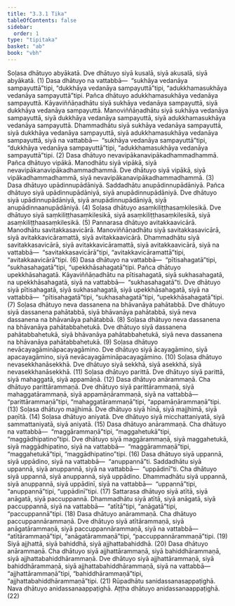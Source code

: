 ```yaml
---
title: "3.3.1 Tika"
tableOfContents: false
sidebar:
  order: 1
type: "tipitaka"
basket: "ab"
book: "vbh"
---
```



<DynamicBreadcrumb />

<Division number="187" book="vbh" bookNo="30" page="93">

<Paragraph number="671" book="vbh">
Soḷasa dhātuyo abyākatā. Dve dhātuyo siyā kusalā, siyā akusalā, siyā abyākatā. (1)
</Paragraph>

<Paragraph number="672" book="vbh">
Dasa dhātuyo na vattabbā—  “sukhāya vedanāya sampayuttā”tipi, “dukkhāya vedanāya sampayuttā”tipi, “adukkhamasukhāya vedanāya sampayuttā”tipi. Pañca dhātuyo adukkhamasukhāya vedanāya sampayuttā. Kāyaviññāṇadhātu siyā sukhāya vedanāya sampayuttā, siyā dukkhāya vedanāya sampayuttā. Manoviññāṇadhātu siyā sukhāya vedanāya sampayuttā, siyā dukkhāya vedanāya sampayuttā, siyā adukkhamasukhāya vedanāya sampayuttā. Dhammadhātu siyā sukhāya vedanāya sampayuttā, siyā dukkhāya vedanāya sampayuttā, siyā adukkhamasukhāya vedanāya sampayuttā, siyā na vattabbā—  “sukhāya vedanāya sampayuttā”tipi, “dukkhāya vedanāya sampayuttā”tipi, “adukkhamasukhāya vedanāya sampayuttā”tipi. (2)
</Paragraph>

<Paragraph number="673" book="vbh">
Dasa dhātuyo nevavipākanavipākadhammadhammā. Pañca dhātuyo vipākā. Manodhātu siyā vipākā, siyā nevavipākanavipākadhammadhammā. Dve dhātuyo siyā vipākā, siyā vipākadhammadhammā, siyā nevavipākanavipākadhammadhammā. (3)
</Paragraph>

<Paragraph number="674" book="vbh">
Dasa dhātuyo upādinnupādāniyā. Saddadhātu anupādinnupādāniyā. Pañca dhātuyo siyā upādinnupādāniyā, siyā anupādinnupādāniyā. Dve dhātuyo siyā upādinnupādāniyā, siyā anupādinnupādāniyā, siyā anupādinnaanupādāniyā. (4)
</Paragraph>

<Paragraph number="675" book="vbh">
Soḷasa dhātuyo asaṃkiliṭṭhasaṃkilesikā. Dve dhātuyo siyā saṃkiliṭṭhasaṃkilesikā, siyā asaṃkiliṭṭhasaṃkilesikā, siyā asaṃkiliṭṭhaasaṃkilesikā. (5)
</Paragraph>

<Paragraph number="676" book="vbh">
Pannarasa dhātuyo avitakkaavicārā. Manodhātu savitakkasavicārā. Manoviññāṇadhātu siyā savitakkasavicārā, siyā avitakkavicāramattā, siyā avitakkaavicārā. Dhammadhātu siyā savitakkasavicārā, siyā avitakkavicāramattā, siyā avitakkaavicārā, siyā na vattabbā—  “savitakkasavicārā”tipi, “avitakkavicāramattā”tipi, “avitakkaavicārā”tipi. (6)
</Paragraph>

<Paragraph number="677" book="vbh">
Dasa dhātuyo na vattabbā—  “pītisahagatā”tipi, “sukhasahagatā”tipi, “upekkhāsahagatā”tipi. Pañca dhātuyo upekkhāsahagatā. Kāyaviññāṇadhātu na pītisahagatā, siyā sukhasahagatā, na upekkhāsahagatā, siyā na vattabbā—  “sukhasahagatā”ti. Dve dhātuyo siyā pītisahagatā, siyā sukhasahagatā, siyā upekkhāsahagatā, siyā na vattabbā—  “pītisahagatā”tipi, “sukhasahagatā”tipi, “upekkhāsahagatā”tipi. (7)
</Paragraph>

<Paragraph number="678" book="vbh">
Soḷasa dhātuyo neva dassanena na bhāvanāya pahātabbā. Dve dhātuyo siyā dassanena pahātabbā, siyā bhāvanāya pahātabbā, siyā neva dassanena na bhāvanāya pahātabbā. (8)
</Paragraph>

<Paragraph number="679" book="vbh">
Soḷasa dhātuyo neva dassanena na bhāvanāya pahātabbahetukā. Dve dhātuyo siyā dassanena pahātabbahetukā, siyā bhāvanāya pahātabbahetukā, siyā neva dassanena na bhāvanāya pahātabbahetukā. (9)
</Paragraph>

<Paragraph number="680" book="vbh">
Soḷasa dhātuyo nevācayagāmināpacayagāmino. Dve dhātuyo siyā ācayagāmino, siyā apacayagāmino, siyā nevācayagāmināpacayagāmino. (10)
</Paragraph>

<Paragraph number="681" book="vbh">
Soḷasa dhātuyo nevasekkhanāsekkhā. Dve dhātuyo siyā sekkhā, siyā asekkhā, siyā nevasekkhanāsekkhā. (11)
</Paragraph>

<Paragraph number="682" book="vbh">
Soḷasa dhātuyo parittā. Dve dhātuyo siyā parittā, siyā mahaggatā, siyā appamāṇā. (12)
</Paragraph>

<Paragraph number="683" book="vbh">
Dasa dhātuyo anārammaṇā. Cha dhātuyo parittārammaṇā. Dve dhātuyo siyā parittārammaṇā, siyā mahaggatārammaṇā, siyā appamāṇārammaṇā, siyā na vattabbā—  “parittārammaṇā”tipi, “mahaggatārammaṇā”tipi, “appamāṇārammaṇā”tipi. (13)
</Paragraph>

<Paragraph number="684" book="vbh">
Soḷasa dhātuyo majjhimā. Dve dhātuyo siyā hīnā, siyā majjhimā, siyā paṇītā. (14)
</Paragraph>

<Paragraph number="685" book="vbh">
Soḷasa dhātuyo aniyatā. Dve dhātuyo siyā micchattaniyatā, siyā sammattaniyatā, siyā aniyatā. (15)
</Paragraph>

<Paragraph number="686" book="vbh">
Dasa dhātuyo anārammaṇā. Cha dhātuyo na vattabbā—  “maggārammaṇā”tipi, “maggahetukā”tipi, “maggādhipatino”tipi. Dve dhātuyo siyā maggārammaṇā, siyā maggahetukā, siyā maggādhipatino, siyā na vattabbā—  “maggārammaṇā”tipi, “maggahetukā”tipi, “maggādhipatino”tipi. (16)
</Paragraph>

<Paragraph number="687" book="vbh">
Dasa dhātuyo siyā uppannā, siyā uppādino, siyā na vattabbā—  “anuppannā”ti. Saddadhātu siyā uppannā, siyā anuppannā, siyā na vattabbā—  “uppādinī”ti. Cha dhātuyo siyā uppannā, siyā anuppannā, siyā uppādino. Dhammadhātu siyā uppannā, siyā anuppannā, siyā uppādinī, siyā na vattabbā—  “uppannā”tipi, “anuppannā”tipi, “uppādinī”tipi. (17)
</Paragraph>

<Paragraph number="688" book="vbh">
Sattarasa dhātuyo siyā atītā, siyā anāgatā, siyā paccuppannā. Dhammadhātu siyā atītā, siyā anāgatā, siyā paccuppannā, siyā na vattabbā—  “atītā”tipi, “anāgatā”tipi, “paccuppannā”tipi. (18)
</Paragraph>

<Paragraph number="689" book="vbh">
Dasa dhātuyo anārammaṇā. Cha dhātuyo paccuppannārammaṇā. Dve dhātuyo siyā atītārammaṇā, siyā anāgatārammaṇā, siyā paccuppannārammaṇā, siyā na vattabbā—  “atītārammaṇā”tipi, “anāgatārammaṇā”tipi, “paccuppannārammaṇā”tipi. (19)
</Paragraph>

<Paragraph number="690" book="vbh">
Siyā ajjhattā, siyā bahiddhā, siyā ajjhattabahiddhā. (20)
</Paragraph>

<Paragraph number="691" book="vbh">
Dasa dhātuyo anārammaṇā. Cha dhātuyo siyā ajjhattārammaṇā, siyā bahiddhārammaṇā, siyā ajjhattabahiddhārammaṇā. Dve dhātuyo siyā ajjhattārammaṇā, siyā bahiddhārammaṇā, siyā ajjhattabahiddhārammaṇā, siyā na vattabbā—  “ajjhattārammaṇā”tipi, “bahiddhārammaṇā”tipi, “ajjhattabahiddhārammaṇā”tipi. (21)
</Paragraph>

<Paragraph number="692" book="vbh">
Rūpadhātu sanidassanasappaṭighā. Nava dhātuyo anidassanaappaṭighā. Aṭṭha dhātuyo anidassanaappaṭighā. (22)
</Paragraph>
</Division>
